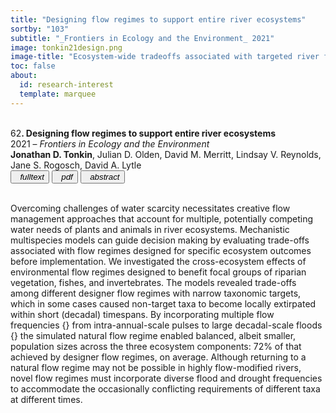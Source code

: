 ```yaml
---
title: "Designing flow regimes to support entire river ecosystems"
sortby: "103"
subtitle: "_Frontiers in Ecology and the Environment_ 2021"
image: tonkin21design.png
image-title: "Ecosystem-wide tradeoffs associated with targeted river flow regimes"
toc: false
about:
  id: research-interest
  template: marquee
---
```


<br><span>62</span><b>. Designing flow regimes to support entire river ecosystems</b><br>2021 – <i>Frontiers in Ecology and the Environment</i><br> <b>Jonathan D. Tonkin</b>, Julian D. Olden, David M. Merritt, Lindsay V. Reynolds, Jane S. Rogosch, David A. Lytle <br>
</li>
<button type="button" class="btn btn-sm btn-outline-success"> <a target="_blank" href="https://doi.org/10.1002/fee.2348" style="text-decoration: none; color:inherit;"> <iconify-icon inline="" icon="ph:link-bold"></iconify-icon><i>&nbsp; fulltext</i></a> </button> <button type="button" class="btn btn-sm btn-outline-danger"> <a target="_blank" href="/assets/papers/tonkin21designing.pdf" style="text-decoration: none; color:inherit;"> <iconify-icon inline="" icon="fa:file-pdf-o"></iconify-icon><i>&nbsp; pdf</i></a> </button> <button type="button" data-bs-toggle="collapse" data-bs-target="#ref-62" aria-expanded="false" aria-controls="ref-62" class="btn btn-sm btn-outline-info"><i class="bi bi-arrows-expand">&nbsp; abstract</i></button>
<div id="ref-62" class="collapse">
<p class="small">
<br>Overcoming challenges of water scarcity necessitates creative flow management approaches that account for multiple, potentially competing water needs of plants and animals in river ecosystems. Mechanistic multispecies models can guide decision making by evaluating trade-offs associated with flow regimes designed for specific ecosystem outcomes before implementation. We investigated the cross-ecosystem effects of environmental flow regimes designed to benefit focal groups of riparian vegetation, fishes, and invertebrates. The models revealed trade-offs among different designer flow regimes with narrow taxonomic targets, which in some cases caused non-target taxa to become locally extirpated within short (decadal) timespans. By incorporating multiple flow frequencies {} from intra-annual-scale pulses to large decadal-scale floods {} the simulated natural flow regime enabled balanced, albeit smaller, population sizes across the three ecosystem components: 72% of that achieved by designer flow regimes, on average. Although returning to a natural flow regime may not be possible in highly flow-modified rivers, novel flow regimes must incorporate diverse flood and drought frequencies to accommodate the occasionally conflicting requirements of different taxa at different times.
</p>
<br>
</div>

